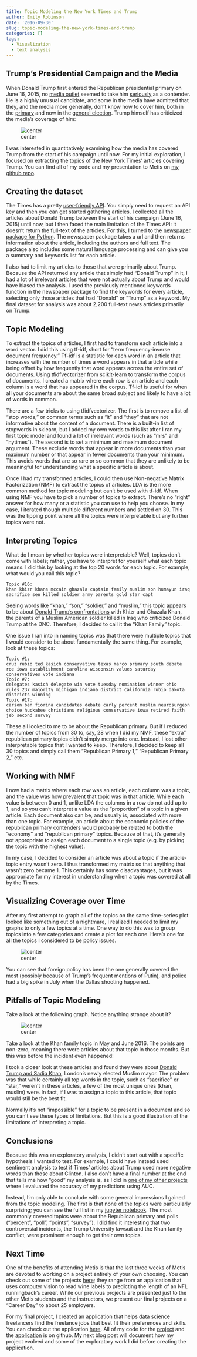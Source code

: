 ```yaml
---
title: Topic Modeling the New York Times and Trump
author: Emily Robinson
date: '2016-09-30'
slug: topic-modeling-the-new-york-times-and-trump
categories: []
tags:
  - Visualization
  - text analysis
---
```


## Trump's Presidential Campaign and the Media

When Donald Trump first entered the Republican presidential primary on June 16, 2015, no [media outlet](http://fivethirtyeight.com/datalab/why-donald-trump-isnt-a-real-candidate-in-one-chart/) seemed to take him [seriously](http://www.nytimes.com/2015/06/17/us/politics/donald-trump-runs-for-president-this-time-for-real-he-says.html?_r=0) as a contender. He is a highly unusual candidate, and some in the media have admitted that they, and the media more generally, don't know how to cover him, both in the [primary](http://mashable.com/2015/12/02/the-media-just-doesnt-know-what-to-do-with-donald-trump/#RpvubaWmO8q3) and now in the [general election](https://thedianerehmshow.org/shows/2016-08-11/challenges-for-the-media-in-covering-donald-trump). Trump himself has criticized the media’s coverage of him:

![center](http://robinsones.github.io/images/Trump_media_tweet.png)

I was interested in quantitatively examining how the media has covered Trump from the start of his campaign until now. For my initial exploration, I focused on extracting the topics of the New York Times' articles covering Trump. You can find all of my code and my presentation to Metis on [my github repo](https://github.com/robinsones/NYTimes-and-Trump).

## Creating the dataset

The Times has a pretty [user-friendly API](https://developer.nytimes.com). You simply need to request an API key and then you can get started gathering articles. I collected all the articles about Donald Trump between the start of his campaign (June 16, 2015) until now, but I then faced the main limitation of the Times API: it doesn’t return the full-text of the articles. For this, I turned to the [newspaper package for Python](https://github.com/codelucas/newspaper). The newspaper package takes a url and then returns information about the article, including the authors and full text. The package also includes some natural language processing and can give you a summary and keywords list for each article.

I also had to limit my articles to those that were primarily about Trump. Because the API returned any article that simply had “Donald Trump” in it, I had a lot of irrelevant articles that were not actually about Trump and would have biased the analysis. I used the previously mentioned keywords function in the newspaper package to find the keywords for every article, selecting only those articles that had “Donald” or “Trump” as a keyword. My final dataset for analysis was about 2,200 full-text news articles primarily on Trump.

## Topic Modeling

To extract the topics of articles, I first had to transform each article into a word vector. I did this using tf-idf, short for "term frequency-inverse document frequency." Tf-idf is a statistic for each word in an article that increases with the number of times a word appears in that article while being offset by how frequently that word appears across the entire set of documents. Using tfidfvectorizer from scikit-learn to transform the corpus of documents, I created a matrix where each row is an article and each column is a word that has appeared in the corpus. Tf-idf is useful for when all your documents are about the same broad subject and likely to have a lot of words in common. 

There are a few tricks to using tfidfvectorizer. The first is to remove a list of "stop words," or common terms such as "it" and "they" that are not informative about the content of a document. There is a built-in list of stopwords in sklearn, but I added my own words to this list after I ran my first topic model and found a lot of irrelevant words (such as "mrs" and "nytimes"). The second is to set a minimum and maximum document argument. These exclude words that appear in more documents than your maximum number or that appear in fewer documents than your minimum. This avoids words that are so rare or so common that they are unlikely to be meaningful for understanding what a specific article is about.

Once I had my transformed articles, I could then use Non-negative Matrix Factorization (NMF) to extract the topics of articles. LDA is the more common method for topic modeling but can't be used with tf-idf. When using NMF you have to pick a number of topics to extract. There's no "right" answer for how many or a statistic you can use to help you choose. In my case, I iterated though multiple different numbers and settled on 30. This was the tipping point where all the topics were interpretable but any further topics were not. 

## Interpreting Topics

What do I mean by whether topics were interpretable? Well, topics don't come with labels; rather, you have to interpret for yourself what each topic means. I did this by looking at the top 20 words for each topic. For example, what would you call this topic? 

```
Topic #16:
khan khizr khans mccain ghazala captain family muslim son humayun iraq sacrifice sen killed soldier army parents gold star capt
```

Seeing words like "khan," "son," "soldier," and "muslim," this topic appears to be about [Donald Trump's confrontations](http://www.nytimes.com/2016/08/01/us/politics/khizr-khan-ghazala-donald-trump-muslim-soldier.html) with Khizr and Ghazala Khan, the parents of a Muslim American soldier killed in Iraq who criticized Donald Trump at the DNC. Therefore, I decided to call it the "Khan Family" topic.  

One issue I ran into in naming topics was that there were multiple topics that I would consider to be about fundamentally the same thing. For example, look at these topics: 

```
Topic #1:
cruz rubio ted kasich conservative texas marco primary south debate roe iowa establishment carolina wisconsin values saturday conservatives vote indiana
Topic #7:
delegates kasich delegate win vote tuesday nomination winner ohio rules 237 majority michigan indiana district california rubio dakota districts winning
Topic #17:
carson ben fiorina candidates debate carly percent muslim neurosurgeon choice huckabee christians religious conservative iowa retired faith jeb second survey
```

These all looked to me to be about the Republican primary. But if I reduced the number of topics from 30 to, say, 28 when I did my NMF, these "extra" republican primary topics didn't simply merge into one. Instead, I lost other interpretable topics that I wanted to keep. Therefore, I decided to keep all 30 topics and simply call them "Republican Primary 1," "Republican Primary 2," etc. 

## Working with NMF 

I now had a matrix where each row was an article, each column was a topic, and the value was how prevalent that topic was in that article. While each value is between 0 and 1, unlike LDA the columns in a row do not add up to 1, and so you can't interpret a value as the "proportion" of a topic in a given article. Each document also can be, and usually is, associated with more than one topic. For example, an article about the economic policies of the republican primary contenders would probably be related to both the "economy" and "republican primary" topics. Because of that, it's generally not appropriate to assign each document to a single topic (e.g. by picking the topic with the highest value). 

In my case, I decided to consider an article was about a topic if the article-topic entry wasn't zero. I thus transformed my matrix so that anything that wasn't zero became 1. This certainly has some disadvantages, but it was appropriate for my interest in understanding when a topic was covered at all by the Times. 

## Visualizing Coverage over Time

After my first attempt to graph all of the topics on the same time-series plot looked like something out of a nightmare, I realized I needed to limit my graphs to only a few topics at a time. One way to do this was to group topics into a few categories and create a plot for each one. Here's one for all the topics I considered to be policy issues. 

![center](http://robinsones.github.io/images/Policy_Articles.png)

You can see that foreign policy has been the one generally covered the most (possibly because of Trump's frequent mentions of Putin), and police had a big spike in July when the Dallas shooting happened. 

## Pitfalls of Topic Modeling

Take a look at the following graph. Notice anything strange about it? 

![center](http://robinsones.github.io/images/Various_Topics.png)

Take a look at the Khan family topic in May and June 2016. The points are non-zero, meaning there were articles about that topic in those months. But this was before the incident even happened! 

I took a closer look at these articles and found they were about [Donald Trump and Sadiq Khan](http://www.nytimes.com/2016/05/11/world/europe/sadiq-khan-london-donald-trump.html), London's newly elected Muslim mayor. The problem was that while certainly all top words in the topic, such as "sacrifice" or "star," weren't in these articles, a few of the most unique ones (khan, muslim) were. In fact, if I was to assign a topic to this article, that topic would still be the best fit. 

Normally it's not "impossible" for a topic to be present in a document and so you can't see these types of limitations. But this is a good illustration of the limitations of interpreting a topic.

## Conclusions

Because this was an exploratory analysis, I didn’t start out with a specific hypothesis I wanted to test. For example, I could have instead used sentiment analysis to test if Times’ articles about Trump used more negative words than those about Clinton. I also don’t have a final number at the end that tells me how “good” my analysis is, as I did in [one of my other projects](https://github.com/robinsones/Predicting-Sucess-on-DonorsChoose) where I evaluated the accuracy of my predictions using AUC.

Instead, I'm only able to conclude with some general impressions I gained from the topic modeling. The first is that none of the topics were particularly surprising; you can see the full list in my [jupyter notebook](https://github.com/robinsones/NYTimes-and-Trump/blob/master/Trump_NYTimes_Analysis.ipynb). The most commonly covered topics were about the Republican primary and polls (“percent”, “poll”, “points”, “survey”). I did find it interesting that two controversial incidents, the Trump University lawsuit and the Khan family conflict, were prominent enough to get their own topics. 

## Next Time

One of the benefits of attending Metis is that the last three weeks of Metis are devoted to working on a project entirely of your own choosing. You can check out some of the projects [here](http://varianceexplained.org/career/metis-students/); they range from an application that uses computer vision to read wine labels to predicting the length of an NFL runningback's career. While our previous projects are presented just to the other Metis students and the instructors, we present our final projects on a "Career Day" to about 25 employers. 

For my final project, I created an application that helps data science freelancers find the freelance jobs that best fit their preferences and skills. You can check out the application [here](https://robinsones.shinyapps.io/Job_Shiny_App/). All of my code for the [project](https://github.com/robinsones/Data-Science-Freelancers) and the [application](https://github.com/robinsones/Freelancer-Shiny-App) is on github. My next blog post will document how my project evolved and some of the exploratory work I did before creating the application. 


